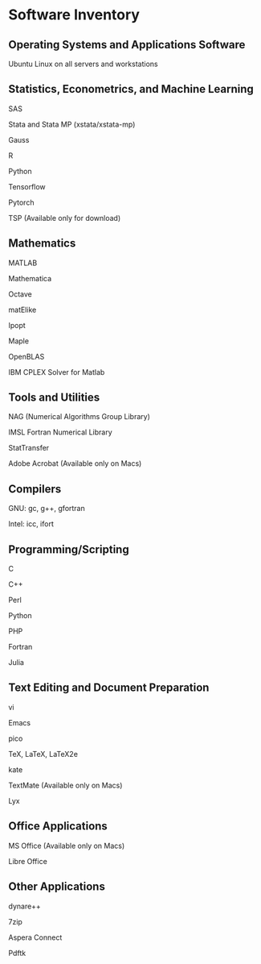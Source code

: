 # Software Inventory

## Operating Systems and Applications Software

Ubuntu Linux on all servers and workstations

## Statistics, Econometrics, and Machine Learning

SAS

Stata and Stata MP (xstata/xstata-mp)

Gauss

R

Python

Tensorflow

Pytorch

TSP (Available only for download)

## Mathematics

MATLAB

Mathematica

Octave

matElike

Ipopt

Maple

OpenBLAS

IBM CPLEX Solver for Matlab

## Tools and Utilities

NAG (Numerical Algorithms Group Library)

IMSL Fortran Numerical Library

StatTransfer

Adobe Acrobat (Available only on Macs)

## Compilers

GNU: gc, g++, gfortran

Intel: icc, ifort

## Programming/Scripting

C

C++

Perl

Python

PHP

Fortran

Julia

## Text Editing and Document Preparation

vi

Emacs

pico

TeX, LaTeX, LaTeX2e

kate

TextMate (Available only on Macs)

Lyx

## Office Applications

MS Office (Available only on Macs)

Libre Office

## Other Applications

dynare++

7zip

Aspera Connect

Pdftk


